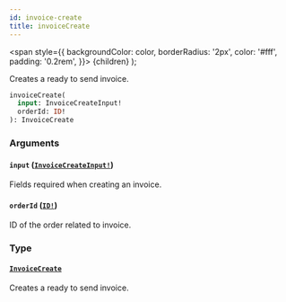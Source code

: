 ```yaml
---
id: invoice-create
title: invoiceCreate
---
```


<span
style={{
      backgroundColor: color,
      borderRadius: '2px',
      color: '#fff',
      padding: '0.2rem',
    }}>
{children}
</span>
);

Creates a ready to send invoice.

```graphql
invoiceCreate(
  input: InvoiceCreateInput!
  orderId: ID!
): InvoiceCreate

```

### Arguments

#### `input` ([`InvoiceCreateInput!`](/api-reference/inputs/invoice-create-input.mdx))

Fields required when creating an invoice.

#### `orderId` ([`ID!`](/api-reference/scalars/id.mdx))

ID of the order related to invoice.

### Type

#### [`InvoiceCreate`](/api-reference/objects/invoice-create.mdx)

Creates a ready to send invoice.

